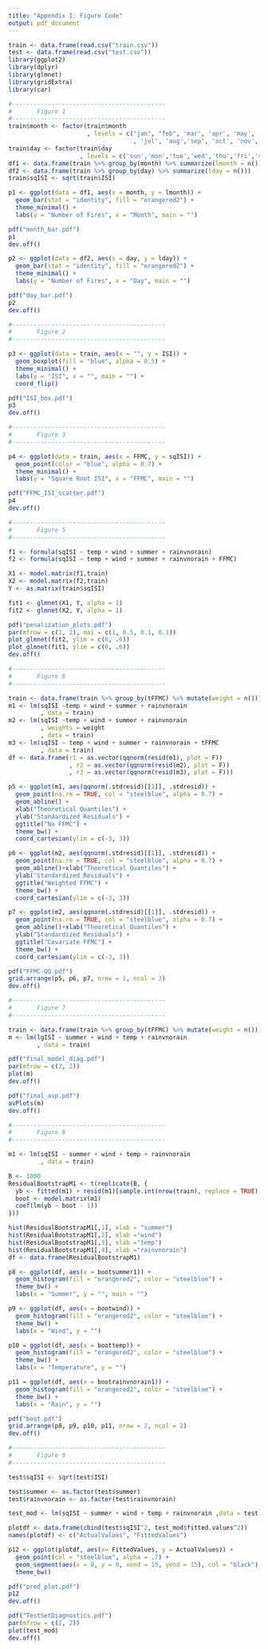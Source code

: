 ```yaml
---
title: "Appendix I: Figure Code"
output: pdf_document
---
```


```r
train <- data.frame(read.csv("train.csv"))
test <- data.frame(read.csv("test.csv"))
library(ggplot2)
library(dplyr)
library(glmnet)
library(gridExtra)
library(car)

#-------------------------------------------
#       Figure 1 
#-------------------------------------------
train$month <- factor(train$month
                      , levels = c("jan", "feb", 'mar', 'apr', 'may', 'jun'
                                   , 'jul', 'aug','sep', 'oct', 'nov', 'dec'))
train$day <- factor(train$day
                    , levels = c('sun','mon','tue','wed','thu','fri','sat'))
df1 <- data.frame(train %>% group_by(month) %>% summarize(lmonth = n()))
df2 <- data.frame(train %>% group_by(day) %>% summarize(lday = n()))
train$sqISI <- sqrt(train$ISI)

p1 <- ggplot(data = df1, aes(x = month, y = lmonth)) +
  geom_bar(stat = "identity", fill = "orangered2") + 
  theme_minimal() + 
  labs(y = "Number of Fires", x = "Month", main = "")

pdf("month_bar.pdf")
p1
dev.off()

p2 <- ggplot(data = df2, aes(x = day, y = lday)) +
  geom_bar(stat = "identity", fill = "orangered2") +
  theme_minimal() +
  labs(y = "Number of Fires", x = "Day", main = "")

pdf("day_bar.pdf")
p2
dev.off()

#-------------------------------------------
#       Figure 2
#-------------------------------------------

p3 <- ggplot(data = train, aes(x = "", y = ISI)) +
  geom_boxplot(fill = "blue", alpha = 0.5) +
  theme_minimal() +
  labs(y = "ISI", x = "", main = "") +
  coord_flip()

pdf("ISI_box.pdf")
p3
dev.off()

#-------------------------------------------
#       Figure 3
#-------------------------------------------

p4 <- ggplot(data = train, aes(x = FFMC, y = sqISI)) +
  geom_point(color = "blue", alpha = 0.7) +
  theme_minimal() +
  labs(y = "Square Root ISI", x = "FFMC", main = "")

pdf("FFMC_ISI_scatter.pdf")
p4
dev.off()

#-------------------------------------------
#       Figure 5 
#-------------------------------------------

f1 <- formula(sqISI ~ temp + wind + summer + rainvnorain)
f2 <- formula(sqISI ~ temp + wind + summer + rainvnorain + FFMC)

X1 <- model.matrix(f1,train)
X2 <- model.matrix(f2,train)
Y <- as.matrix(train$sqISI)

fit1 <- glmnet(X1, Y, alpha = 1)
fit2 <- glmnet(X2, Y, alpha = 1)

pdf("penalization_plots.pdf")
par(mfrow = c(1, 2), mai = c(1, 0.5, 0.1, 0.1))
plot_glmnet(fit2, ylim = c(0, .6))
plot_glmnet(fit1, ylim = c(0, .6)) 
dev.off()

#-------------------------------------------
#       Figure 6 
#-------------------------------------------

train <- data.frame(train %>% group_by(tFFMC) %>% mutate(weight = n()))
m1 <- lm(sqISI ~temp + wind + summer + rainvnorain
         , data = train)
m2 <- lm(sqISI ~temp + wind + summer + rainvnorain
         , weights = weight
         , data = train)
m3 <- lm(sqISI ~ temp + wind + summer + rainvnorain + tFFMC
         , data = train)
df <- data.frame(r1 = as.vector(qqnorm(resid(m1), plot = F))
                 , r2 = as.vector(qqnorm(resid(m2), plot = F))
                 , r3 = as.vector(qqnorm(resid(m3), plot = F)))

p5 <- ggplot(m1, aes(qqnorm(.stdresid)[[1]], .stdresid)) +
  geom_point(na.rm = TRUE, col = "steelblue", alpha = 0.7) +
  geom_abline() +
  xlab("Theoretical Quantiles") +
  ylab("Standardized Residuals") +
  ggtitle("No FFMC") +
  theme_bw() + 
  coord_cartesian(ylim = c(-3, 3))

p6 <- ggplot(m2, aes(qqnorm(.stdresid)[[1]], .stdresid)) +
  geom_point(na.rm = TRUE, col = "steelblue", alpha = 0.7) +
  geom_abline()+xlab("Theoretical Quantiles") +
  ylab("Standardized Residuals") +
  ggtitle("Weighted FFMC") +
  theme_bw() +
  coord_cartesian(ylim = c(-3, 3))

p7 <- ggplot(m2, aes(qqnorm(.stdresid)[[1]], .stdresid)) +
  geom_point(na.rm = TRUE, col = "steelblue", alpha = 0.7) +
  geom_abline()+xlab("Theoretical Quantiles") + 
  ylab("Standardized Residuals") +
  ggtitle("Covariate FFMC") +
  theme_bw() +
  coord_cartesian(ylim = c(-3, 3))

pdf("FFMC-QQ.pdf")
grid.arrange(p5, p6, p7, nrow = 1, ncol = 3)
dev.off()

#-------------------------------------------
#       Figure 7 
#-------------------------------------------

train <- data.frame(train %>% group_by(tFFMC) %>% mutate(weight = n()))
m <- lm(lgISI ~ summer + wind + temp + rainvnorain 
        , data = train)

pdf("final_model_diag.pdf")
par(mfrow = c(2, 2))
plot(m)
dev.off()

pdf("final_avp.pdf")
avPlots(m)
dev.off()

#-------------------------------------------
#       Figure 8
#-------------------------------------------

m1 <- lm(sqISI ~ summer + wind + temp + rainvnorain 
         , data = train)

B <- 1000
ResidualBootstrapM1 <- t(replicate(B, {
  yb <- fitted(m1) + resid(m1)[sample.int(nrow(train), replace = TRUE)]
  boot <- model.matrix(m1)
  coef(lm(yb ~ boot - 1))
}))

hist(ResidualBootstrapM1[,1], xlab = "summer")
hist(ResidualBootstrapM1[,2], xlab ="wind")
hist(ResidualBootstrapM1[,3], xlab ="temp")
hist(ResidualBootstrapM1[,4], xlab ="rainvnorain")
df <- data.frame(ResidualBootstrapM1)

p8 <- ggplot(df, aes(x = bootsummer1)) +
  geom_histogram(fill = "orangered2", color = "steelblue") +
  theme_bw() +
  labs(x = "Summer", y = "", main = "")

p9 <- ggplot(df, aes(x = bootwind)) +
  geom_histogram(fill = "orangered2", color = "steelblue") +
  theme_bw() +
  labs(x = "Wind", y = "")

p10 = ggplot(df, aes(x = boottemp)) +
  geom_histogram(fill = "orangered2", color = "steelblue") +
  theme_bw() +
  labs(x = "Temperature", y = "")

p11 = ggplot(df, aes(x = bootrainvnorain1)) +
  geom_histogram(fill = "orangered2", color = "steelblue") +
  theme_bw() + 
  labs(x = "Rain", y = "")

pdf("boot.pdf")
grid.arrange(p8, p9, p10, p11, nrow = 2, ncol = 2)
dev.off()

#-------------------------------------------
#       Figure 9
#-------------------------------------------

test$sqISI <- sqrt(test$ISI)

test$summer <- as.factor(test$summer)
test$rainvnorain <- as.factor(test$rainvnorain)

test_mod <- lm(sqISI ~ summer + wind + temp + rainvnorain ,data = test)

plotdf <- data.frame(cbind(test$sqISI^2, test_mod$fitted.values^2))
names(plotdf) <- c("ActualValues", "FittedValues")

p12 <- ggplot(plotdf, aes(x= FittedValues, y = ActualValues)) +
  geom_point(col = "steelblue", alpha = .7) +
  geom_segment(aes(x = 0, y = 0, xend = 15, yend = 15), col = "black") +
  theme_bw()

pdf("pred_plot.pdf")
p12
dev.off()

pdf("TestSetDiagnostics.pdf")
par(mfrow = c(2, 2))
plot(test_mod)
dev.off()
```